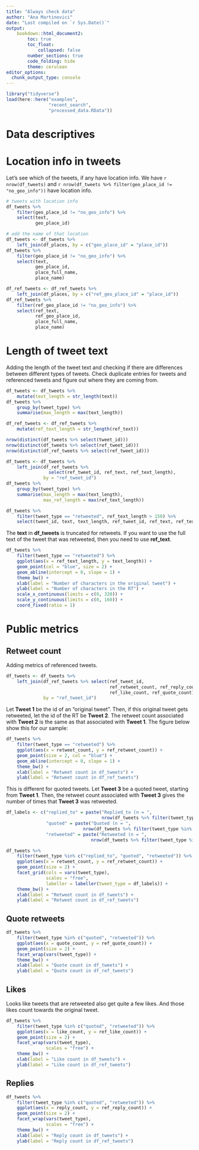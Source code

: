 ```yaml
---
title: "Always check data"
author: "Ana Martinovici"
date: "Last compiled on `r Sys.Date()`"
output: 
    bookdown::html_document2:
        toc: true
        toc_float: 
            collapsed: false
        number_sections: true
        code_folding: hide
        theme: cerulean
editor_options: 
  chunk_output_type: console
---
```



```r
library("tidyverse")
load(here::here("examples", 
				"recent_search", 
				"processed_data.RData"))
```

# Data descriptives

# Location info in tweets

Let's see which of the tweets, if any have location info. We have `r nrow(df_tweets)` and `r nrow(df_tweets %>% filter(geo_place_id != "no_geo_info"))` have location info.

```r
# tweets with location info
df_tweets %>% 
	filter(geo_place_id != "no_geo_info") %>% 
	select(text, 
		   geo_place_id)

# add the name of that location
df_tweets <- df_tweets %>% 
	left_join(df_places, by = c("geo_place_id" = "place_id"))
df_tweets %>% 
	filter(geo_place_id != "no_geo_info") %>% 
	select(text, 
		   geo_place_id, 
		   place_full_name,
		   place_name)

df_ref_tweets <- df_ref_tweets %>% 
	left_join(df_places, by = c("ref_geo_place_id" = "place_id"))
df_ref_tweets %>% 
	filter(ref_geo_place_id != "no_geo_info") %>% 
	select(ref_text, 
		   ref_geo_place_id, 
		   place_full_name,
		   place_name)

```

# Length of tweet text

Adding the length of the tweet text and checking if there are differences between different types of tweets. Check duplicate entries for tweets and referenced tweets and figure out where they are coming from.

```r
df_tweets <- df_tweets %>% 
	mutate(text_length = str_length(text))
df_tweets %>% 
	group_by(tweet_type) %>% 
	summarise(max_length = max(text_length))

df_ref_tweets <- df_ref_tweets %>% 
	mutate(ref_text_length = str_length(ref_text))

nrow(distinct(df_tweets %>% select(tweet_id)))
nrow(distinct(df_tweets %>% select(ref_tweet_id)))
nrow(distinct(df_ref_tweets %>% select(ref_tweet_id)))

df_tweets <- df_tweets %>% 
	left_join(df_ref_tweets %>% 
			  	select(ref_tweet_id, ref_text, ref_text_length),
			  by = "ref_tweet_id")
df_tweets %>% 
	group_by(tweet_type) %>% 
	summarise(max_length = max(text_length),
			  max_ref_length = max(ref_text_length))

df_tweets %>% 
	filter(tweet_type == "retweeted", ref_text_length > 150) %>%
	select(tweet_id, text, text_length, ref_tweet_id, ref_text, ref_text_length)
```

The **text** in **df_tweets** is truncated for retweets. If you want to use the full text of the tweet that was retweeted, then you need to use **ref_text**.

```r

df_tweets %>% 
	filter(tweet_type == "retweeted") %>%
	ggplot(aes(x = ref_text_length, y = text_length)) +
	geom_point(col = "blue", size = 2) +
	geom_abline(intercept = 0, slope = 1) +
	theme_bw() +
	xlab(label = "Number of characters in the original tweet") +
	ylab(label = "Number of characters in the RT") +
	scale_x_continuous(limits = c(0, 320)) +
	scale_y_continuous(limits = c(0, 160)) +
	coord_fixed(ratio = 1)

```

# Public metrics

## Retweet count

Adding metrics of referenced tweets. 

```r
df_tweets <- df_tweets %>% 
	left_join(df_ref_tweets %>% select(ref_tweet_id, 
									   ref_retweet_count, ref_reply_count,
									   ref_like_count, ref_quote_count),
			  by = "ref_tweet_id")
```

Let **Tweet 1** be the id of an "original tweet". Then, if this original tweet gets retweeted, let the id of the RT be **Tweet 2**. The retweet count associated with **Tweet 2** is the same as that associated with **Tweet 1**. The figure below show this for our sample:

```r
df_tweets %>% 
	filter(tweet_type == "retweeted") %>% 
	ggplot(aes(x = retweet_count, y = ref_retweet_count)) +
	geom_point(size = 2, col = "blue") +
	geom_abline(intercept = 0, slope = 1) +
	theme_bw() +
	xlab(label = "Retweet count in df_tweets") +
	ylab(label = "Retweet count in df_ref_tweets")

```

This is different for quoted tweets. Let **Tweet 3** be a quoted tweet, starting from **Tweet 1**. Then, the retweet count associated with **Tweet 3** gives the number of times that **Tweet 3** was retweeted.

```r

df_labels <- c("replied_to" = paste("Replied_to (n = ", 
									nrow(df_tweets %>% filter(tweet_type %in% c("replied_to"))), ")", sep = ""),
			   "quoted" = paste("Quoted (n = ", 
			   				 nrow(df_tweets %>% filter(tweet_type %in% c("quoted"))), ")", sep = ""),
			   "retweeted" = paste("Retweeted (n = ", 
			   					nrow(df_tweets %>% filter(tweet_type %in% c("retweeted"))), ")", sep = ""))

df_tweets %>% 
	filter(tweet_type %in% c("replied_to", "quoted", "retweeted")) %>% 
	ggplot(aes(x = retweet_count, y = ref_retweet_count)) +
	geom_point(size = 2) +
	facet_grid(cols = vars(tweet_type), 
			   scales = "free",
			   labeller = labeller(tweet_type = df_labels)) +
	theme_bw() +
	xlab(label = "Retweet count in df_tweets") +
	ylab(label = "Retweet count in df_ref_tweets")

```

## Quote retweets


```r
df_tweets %>% 
	filter(tweet_type %in% c("quoted", "retweeted")) %>% 
	ggplot(aes(x = quote_count, y = ref_quote_count)) +
	geom_point(size = 2) +
	facet_wrap(vars(tweet_type)) +
	theme_bw() +
	xlab(label = "Quote count in df_tweets") +
	ylab(label = "Quote count in df_ref_tweets")

```


## Likes

Looks like tweets that are retweeted also get quite a few likes. And those likes count towards the original tweet.

```r
df_tweets %>% 
	filter(tweet_type %in% c("quoted", "retweeted")) %>% 
	ggplot(aes(x = like_count, y = ref_like_count)) +
	geom_point(size = 2) +
	facet_wrap(vars(tweet_type),
			   scales = "free") +
	theme_bw() +
	xlab(label = "Like count in df_tweets") +
	ylab(label = "Like count in df_ref_tweets")

```

## Replies

```r
df_tweets %>% 
	filter(tweet_type %in% c("quoted", "retweeted")) %>% 
	ggplot(aes(x = reply_count, y = ref_reply_count)) +
	geom_point(size = 2) +
	facet_wrap(vars(tweet_type),
			   scales = "free") +
	theme_bw() +
	xlab(label = "Reply count in df_tweets") +
	ylab(label = "Reply count in df_ref_tweets")

```